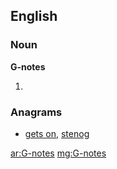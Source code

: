 ==English==

===Noun===
'''G-notes'''

# {{plural of|[[G-note]]}}

===Anagrams===
* [[gets on#English|gets on]], [[stenog#English|stenog]]

[[ar:G-notes]]
[[mg:G-notes]]